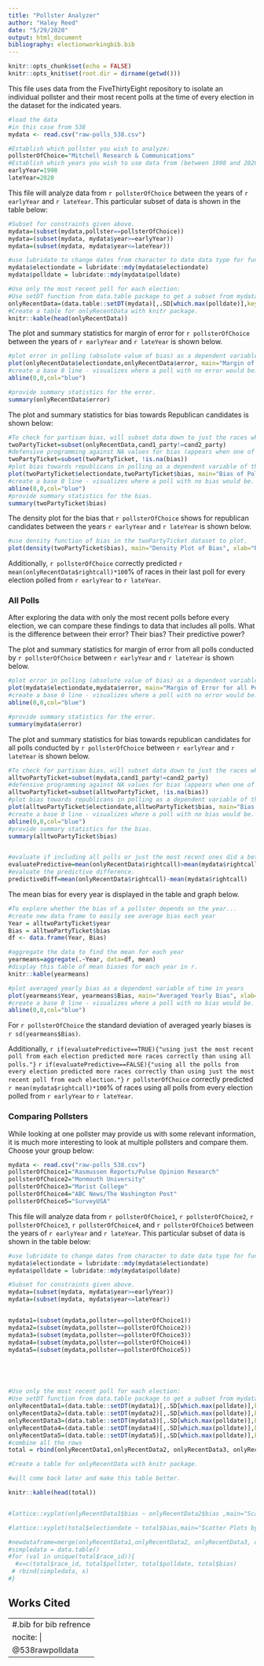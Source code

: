 ```yaml
---
title: "Pollster Analyzer"
author: "Haley Reed"
date: "5/29/2020"
output: html_document
bibliography: electionworkingbib.bib
---
```


```r
knitr::opts_chunk$set(echo = FALSE)
knitr::opts_knit$set(root.dir = dirname(getwd()))
```

This file uses data from the FiveThirtyEight repository to isolate an individual pollster and their most recent polls at the time of every election in the dataset for the indicated years.

```r
#load the data
#in this case from 538
mydata <- read.csv("raw-polls_538.csv")
```

```r
#Establish which pollster you wish to analyze:
pollsterOfChoice="Mitchell Research & Communications"
#Establish which years you wish to use data from (between 1998 and 2020):
earlyYear=1998
lateYear=2020
```

This file will analyze data from `r pollsterOfChoice` between the years of `r earlyYear` and `r lateYear`. This particular subset of data is shown in the table below:

```r
#Subset for constraints given above.
mydata=(subset(mydata,pollster==pollsterOfChoice))
mydata=(subset(mydata, mydata$year>=earlyYear))
mydata=(subset(mydata, mydata$year<=lateYear))

#use lubridate to change dates from character to date data type for functionality. 
mydata$electiondate = lubridate::mdy(mydata$electiondate)
mydata$polldate = lubridate::mdy(mydata$polldate)

```

```r
#Use only the most recent poll for each election:
#Use setDT function from data.table package to get a subset from mydata with just the max. value of the date element for each race (grouped with the keyby function). Call this new subset of data onlyRecentData.
onlyRecentData=(data.table::setDT(mydata)[,.SD[which.max(polldate)],keyby=race_id])
#Create a table for onlyRecentData with knitr package.
knitr::kable(head(onlyRecentData))
```

The plot and summary statistics for margin of error for `r pollsterOfChoice` between the years of `r earlyYear` and `r lateYear` is shown below.

```r
#plot error in polling (absolute value of bias) as a dependent variable of the date of the election. 
plot(onlyRecentData$electiondate,onlyRecentData$error, main="Margin of Error of Polls", xlab="Election Date", ylab="Margin of Error")
#create a base 0 line - visualizes where a poll with no error would be.
abline(0,0,col="blue")  

#provide summary statistics for the error.
summary(onlyRecentData$error)
```

The plot and summary statistics for bias towards Republican candidates is shown below:

```r
#To check for partisan bias, will subset data down to just the races where candidate 1 and candidate 2 are running on two different party tickets.
twoPartyTicket=subset(onlyRecentData,cand1_party!=cand2_party)
#defensive programming against NA values for bias (appears when one of the candidates is an independent) 
twoPartyTicket=subset(twoPartyTicket, !is.na(bias))
#plot bias towards republicans in polling as a dependent variable of the date of the election.
plot(twoPartyTicket$electiondate,twoPartyTicket$bias, main="Bias of Polls towards Republican Candidates", xlab="Election Date", ylab="Bias")
#create a base 0 line - visualizes where a poll with no bias would be. 
abline(0,0,col="blue")
#provide summary statistics for the bias.
summary(twoPartyTicket$bias)
```


The density plot for the bias that `r pollsterOfChoice` shows for republican candidates between the years `r earlyYear` and `r lateYear` is shown below.
```r
#use density function of bias in the twoPartyTicket dataset to plot.
plot(density(twoPartyTicket$bias), main="Density Plot of Bias", xlab="Rebulican Bias")
```

Additionally, `r pollsterOfChoice` correctly predicted `r mean(onlyRecentData$rightcall)*100`% of races in their last poll for every election polled from `r earlyYear` to `r lateYear`.

\newpage
### All Polls

After exploring the data with only the most recent polls before every election, we can compare these findings to data that includes all polls. What is the difference between their error? Their bias? Their predictive power?

The plot and summary statistics for margin of error from all polls conducted by `r pollsterOfChoice` between `r earlyYear` and `r lateYear` is shown below.

```r
#plot error in polling (absolute value of bias) as a dependent variable of the date of the election. 
plot(mydata$electiondate,mydata$error, main="Margin of Error for all Polls", xlab="Election Date", ylab="Margin of Error")
#create a base 0 line - visualizes where a poll with no error would be.
abline(0,0,col="blue")  

#provide summary statistics for the error.
summary(mydata$error)
```

The plot and summary statistics for bias towards republican candidates for all polls conducted by `r pollsterOfChoice` between `r earlyYear` and `r lateYear` is shown below.

```r
#To check for partisan bias, will subset data down to just the races where candidate 1 and candidate 2 are running on two different party tickets.
alltwoPartyTicket=subset(mydata,cand1_party!=cand2_party)
#defensive programming against NA values for bias (appears when one of the candidates is an independent) 
alltwoPartyTicket=subset(alltwoPartyTicket, !is.na(bias))
#plot bias towards republicans in polling as a dependent variable of the date of the election.
plot(alltwoPartyTicket$electiondate,alltwoPartyTicket$bias, main="Bias of Polls towards Republican Candidates for all Polls", xlab="Election Date", ylab="Bias")
#create a base 0 line - visualizes where a poll with no bias would be. 
abline(0,0,col="blue")
#provide summary statistics for the bias.
summary(alltwoPartyTicket$bias)


#evaluate if including all polls or just the most recent ones did a better job.
evaluatePredictive=mean(onlyRecentData$rightcall)>mean(mydata$rightcall)
#evaluate the predictive difference.
predictiveDiff=mean(onlyRecentData$rightcall)-mean(mydata$rightcall)
```


The mean bias for every year is displayed in the table and graph below.  

```r
#To explore whether the bias of a pollster depends on the year...
#create new data frame to easily see average bias each year
Year = alltwoPartyTicket$year
Bias = alltwoPartyTicket$bias
df <- data.frame(Year, Bias)

#aggregate the data to find the mean for each year
yearmeans=aggregate(.~Year, data=df, mean)
#display this table of mean biases for each year in r. 
knitr::kable(yearmeans)

#plot averaged yearly bias as a dependent variable of time in years
plot(yearmeans$Year, yearmeans$Bias, main="Averaged Yearly Bias", xlab="Year", ylab="Bias towards Republican Party")
#create a base 0 line - visualizes where a poll with no bias would be. 
abline(0,0,col="blue")
```



For `r pollsterOfChoice` the standard deviation of averaged yearly biases is `r sd(yearmeans$Bias)`. 


Additionally, `r if(evaluatePredictive==TRUE){"using just the most recent poll from each election predicted more races correctly than using all polls."}` `r if(evaluatePredictive==FALSE){"using all the polls from every election predicted more races correctly than using just the most recent poll from each election."}`
`r pollsterOfChoice` correctly predicted `r mean(mydata$rightcall)*100`% of races using all polls from every election polled from `r earlyYear` to `r lateYear`.

\newpage
### Comparing Pollsters
While looking at one pollster may provide us with some relevant information, it is much more interesting to look at multiple pollsters and compare them. Choose your group below:

```r
mydata <- read.csv("raw-polls_538.csv")
pollsterOfChoice1="Rasmussen Reports/Pulse Opinion Research"
pollsterOfChoice2="Monmouth University"
pollsterOfChoice3="Marist College"
pollsterOfChoice4="ABC News/The Washington Post"
pollsterOfChoice5="SurveyUSA"
```

This file will analyze data from `r pollsterOfChoice1`, `r pollsterOfChoice2`, `r pollsterOfChoice3`, `r pollsterOfChoice4`, and `r pollsterOfChoice5` between the years of `r earlyYear` and `r lateYear`. This particular subset of data is shown in the table below:

```r
#use lubridate to change dates from character to date data type for functionality. 
mydata$electiondate = lubridate::mdy(mydata$electiondate)
mydata$polldate = lubridate::mdy(mydata$polldate)

#Subset for constraints given above.
mydata=(subset(mydata, mydata$year>=earlyYear))
mydata=(subset(mydata, mydata$year<=lateYear))


mydata1=(subset(mydata,pollster==pollsterOfChoice1))
mydata2=(subset(mydata,pollster==pollsterOfChoice2))
mydata3=(subset(mydata,pollster==pollsterOfChoice3))
mydata4=(subset(mydata,pollster==pollsterOfChoice4))
mydata5=(subset(mydata,pollster==pollsterOfChoice5))





#Use only the most recent poll for each election:
#Use setDT function from data.table package to get a subset from mydata with just the max. value of the date element for each race (grouped with the keyby function). Call this new subset of data onlyRecentData.
onlyRecentData1=(data.table::setDT(mydata1)[,.SD[which.max(polldate)],keyby=race_id])
onlyRecentData2=(data.table::setDT(mydata2)[,.SD[which.max(polldate)],keyby=race_id])
onlyRecentData3=(data.table::setDT(mydata3)[,.SD[which.max(polldate)],keyby=race_id])
onlyRecentData4=(data.table::setDT(mydata4)[,.SD[which.max(polldate)],keyby=race_id])
onlyRecentData5=(data.table::setDT(mydata5)[,.SD[which.max(polldate)],keyby=race_id])
#combine all the rows
total = rbind(onlyRecentData1,onlyRecentData2, onlyRecentData3, onlyRecentData4, onlyRecentData5)

#Create a table for onlyRecentData with knitr package.

#will come back later and make this table better.

knitr::kable(head(total))


#lattice::xyplot(onlyRecentData1$bias ~ onlyRecentData2$bias ,main="Scatter Plots by Pollster",xlab=pollsterOfChoice1, ylab=pollsterOfChoice2 )

#lattice::xyplot(total$electiondate ~ total$bias,main="Scatter Plots by Pollster",xlab="Election Date", ylab="Bias") 

#newdataframe=merge(onlyRecentData1,onlyRecentData2, onlyRecentData3, onlyRecentData4, onlyRecentData5, by.x="race", by.y="bias")
#simpledata = data.table()
#for (val in unique(total$race_id)){
  #x=c(total$race_id, total$pollster, total$polldate, total$bias)
 # rbind(simpledata, x)
#}

```


\newpage
## Works Cited

---
#.bib for bib refrence
nocite: |
  @538rawpolldata
---
